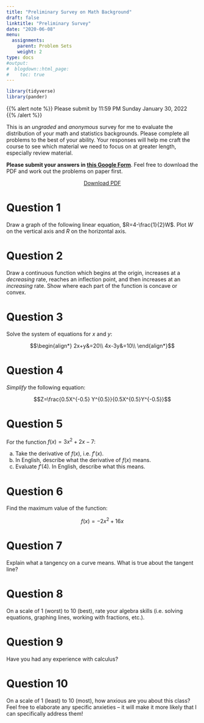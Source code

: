 ```yaml
---
title: "Preliminary Survey on Math Background"
draft: false
linktitle: "Preliminary Survey"
date: "2020-06-08"
menu:
  assignments:
    parent: Problem Sets
    weight: 2
type: docs
#output:
#  blogdown::html_page:
#    toc: true
---
```


```r
library(tidyverse)
library(pander)
```

{{% alert note %}}
Please submit by 11:59 PM Sunday January 30, 2022
{{% /alert %}}

This is an *ungraded* and *anonymous* survey for me to evaluate the distribution of your math and statistics backgrounds. Please complete all problems to the best of your ability. Your responses will help me craft the course to see which material we need to focus on at greater length, especially review material.

**Please submit your answers in [this Google Form](https://forms.gle/yKVogojLYo2izddR8)**. Feel free to download the PDF and work out the problems on paper first.

<p style="text-align:center"><a target="_blank" href="/assignment/00-preliminary-survey-pdf.pdf"><span class="btn btn-primary btn-lg"><i class="fas fa-file-pdf"></i> Download PDF</a></span> </p>

<!--<p style="text-align:center"><a target="_blank" href="/assignment/00-preliminary-survey-answers.html"><span class="btn btn-primary btn-lg"><i class="far fa-life-ring"></i> Answer Key</a></span></p>-->

# Question 1

Draw a graph of the following linear equation, $R=4-\frac{1}{2}W$. Plot $W$ on the vertical axis and $R$ on the horizontal axis.

# Question 2

Draw a continuous function which begins at the origin, increases at a *decreasing* rate, reaches an inflection point, and then increases at an *increasing* rate. Show where each part of the function is concave or convex.

# Question 3

Solve the system of equations for $x$ and $y$: 

$$\begin{align*}
2x+y&=20\\
4x-3y&=10\\
\end{align*}$$

# Question 4 

*Simplify* the following equation: 

$$Z=\frac{0.5X^{-0.5} Y^{0.5}}{0.5X^{0.5}Y^{-0.5}}$$

# Question 5 

For the function $f(x) = 3x^2+2x-7$: 

a. Take the derivative of $f(x)$, i.e. $f'(x)$. 
b. In English, describe what the derivative of $f(x)$ means.
c. Evaluate $f'(4)$. In English, describe what this means. 

# Question 6

Find the maximum value of the function:

$$f(x)=-2x^2+16x$$

# Question 7 

Explain what a tangency on a curve means. What is true about the tangent line?

# Question 8 

On a scale of 1 (worst) to 10 (best), rate your algebra skills (i.e. solving equations, graphing lines, working with fractions, etc.). 

# Question 9 

Have you had any experience with calculus?

# Question 10

On a scale of 1 (least) to 10 (most), how anxious are you about this class? Feel free to elaborate any specific anxieties -- it will make it more likely that I can specifically address them!